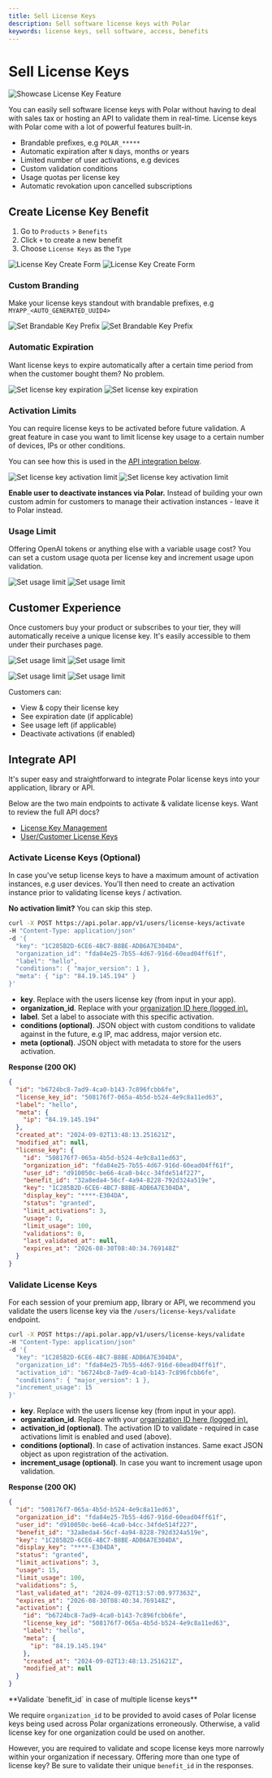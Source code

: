 ```yaml
---
title: Sell License Keys
description: Sell software license keys with Polar
keywords: license keys, sell software, access, benefits
---
```



# Sell License Keys

![Showcase License Key Feature](./hero.jpg)

You can easily sell software license keys with Polar without having to deal with
sales tax or hosting an API to validate them in real-time. License keys with Polar come with a lot of powerful
features built-in.

- Brandable prefixes, e.g `POLAR_*****`
- Automatic expiration after `N` days, months or years
- Limited number of user activations, e.g devices
- Custom validation conditions
- Usage quotas per license key
- Automatic revokation upon cancelled subscriptions

## Create License Key Benefit

1. Go to `Products` > `Benefits`
2. Click `+` to create a new benefit
3. Choose `License Keys` as the `Type`

![License Key Create Form](./create.light.png)
![License Key Create Form](./create.dark.png)

### Custom Branding

Make your license keys standout with brandable prefixes, e.g
`MYAPP_<AUTO_GENERATED_UUID4>`

![Set Brandable Key Prefix](./prefix.light.png)
![Set Brandable Key Prefix](./prefix.dark.png)

### Automatic Expiration

Want license keys to expire automatically after a certain time period from when
the customer bought them? No problem.

![Set license key expiration](./expiration.light.png)
![Set license key expiration](./expiration.dark.png)

### Activation Limits

You can require license keys to be activated before future validation. A great feature
in case you want to limit license key usage to a certain number of devices, IPs or
other conditions.

You can see how this is used in the [API integration below](#activate-license-keys-optional).

![Set license key activation limit](./activations.light.png)
![Set license key activation limit](./activations.dark.png)

**Enable user to deactivate instances via Polar.** Instead of building your own
custom admin for customers to manage their activation instances - leave it to
Polar instead.

### Usage Limit

Offering OpenAI tokens or anything else with a variable usage cost? You can set a custom
usage quota per license key and increment usage upon validation.

![Set usage limit](./usage.light.png)
![Set usage limit](./usage.dark.png)

## Customer Experience

Once customers buy your product or subscribes to your tier, they will
automatically receive a unique license key. It's easily accessible to them under
their purchases page.

![Set usage limit](./sub.dark.png)
![Set usage limit](./sub.light.png)

![Set usage limit](./license.light.png)
![Set usage limit](./license.dark.png)

Customers can:

- View & copy their license key
- See expiration date (if applicable)
- See usage left (if applicable)
- Deactivate activations (if enabled)

## Integrate API

It's super easy and straightforward to integrate Polar license keys into your
application, library or API.

Below are the two main endpoints to activate & validate license keys. Want to
review the full API docs?

- [License Key Management](/docs/api/v1/license-keys/get)
- [User/Customer License Keys](/docs/api/v1/users/license-keys/get)

### Activate License Keys (Optional)

In case you've setup license keys to have a maximum amount of activation
instances, e.g user devices. You'll then need to create an activation
instance prior to validating license keys / activation.

**No activation limit?** You can skip this step.

```sh
curl -X POST https://api.polar.app/v1/users/license-keys/activate
-H "Content-Type: application/json"
-d '{
  "key": "1C285B2D-6CE6-4BC7-B8BE-ADB6A7E304DA",
  "organization_id": "fda84e25-7b55-4d67-916d-60ead04ff61f",
  "label": "hello",
  "conditions": { "major_version": 1 },
  "meta": { "ip": "84.19.145.194" }
}'
```

- **key**. Replace with the users license key (from input in your app).
- **organization_id**. Replace with your <a href="/docs/api/v1/organizations/%7Bid%7D/get">organization ID here (logged in).</a>
- **label**. Set a label to associate with this specific activation.
- **conditions (optional)**. JSON object with custom conditions to validate against in the future, e.g IP,
  mac address, major version etc.
- **meta (optional)**. JSON object with metadata to store for the users activation.

**Response (200 OK)**

```json
{
  "id": "b6724bc8-7ad9-4ca0-b143-7c896fcbb6fe",
  "license_key_id": "508176f7-065a-4b5d-b524-4e9c8a11ed63",
  "label": "hello",
  "meta": {
    "ip": "84.19.145.194"
  },
  "created_at": "2024-09-02T13:48:13.251621Z",
  "modified_at": null,
  "license_key": {
    "id": "508176f7-065a-4b5d-b524-4e9c8a11ed63",
    "organization_id": "fda84e25-7b55-4d67-916d-60ead04ff61f",
    "user_id": "d910050c-be66-4ca0-b4cc-34fde514f227",
    "benefit_id": "32a8eda4-56cf-4a94-8228-792d324a519e",
    "key": "1C285B2D-6CE6-4BC7-B8BE-ADB6A7E304DA",
    "display_key": "****-E304DA",
    "status": "granted",
    "limit_activations": 3,
    "usage": 0,
    "limit_usage": 100,
    "validations": 0,
    "last_validated_at": null,
    "expires_at": "2026-08-30T08:40:34.769148Z"
  }
}
```

### Validate License Keys

For each session of your premium app, library or API, we recommend you validate
the users license key via the `/users/license-keys/validate` endpoint.

```sh
curl -X POST https://api.polar.app/v1/users/license-keys/validate
-H "Content-Type: application/json"
-d '{
  "key": "1C285B2D-6CE6-4BC7-B8BE-ADB6A7E304DA",
  "organization_id": "fda84e25-7b55-4d67-916d-60ead04ff61f",
  "activation_id": "b6724bc8-7ad9-4ca0-b143-7c896fcbb6fe",
  "conditions": { "major_version": 1 },
  "increment_usage": 15
}'
```

- **key**. Replace with the users license key (from input in your app).
- **organization_id**. Replace with your <a href="/docs/api/v1/organizations/%7Bid%7D/get">organization ID here (logged in).</a>
- **activation_id (optional)**. The activation ID to validate - required in case
  activations limit is enabled and used (above).
- **conditions (optional)**. In case of activation instances. Same exact JSON object as upon registration of the
  activation.
- **increment_usage (optional)**. In case you want to increment usage upon validation.

**Response (200 OK)**

```json
{
  "id": "508176f7-065a-4b5d-b524-4e9c8a11ed63",
  "organization_id": "fda84e25-7b55-4d67-916d-60ead04ff61f",
  "user_id": "d910050c-be66-4ca0-b4cc-34fde514f227",
  "benefit_id": "32a8eda4-56cf-4a94-8228-792d324a519e",
  "key": "1C285B2D-6CE6-4BC7-B8BE-ADB6A7E304DA",
  "display_key": "****-E304DA",
  "status": "granted",
  "limit_activations": 3,
  "usage": 15,
  "limit_usage": 100,
  "validations": 5,
  "last_validated_at": "2024-09-02T13:57:00.977363Z",
  "expires_at": "2026-08-30T08:40:34.769148Z",
  "activation": {
    "id": "b6724bc8-7ad9-4ca0-b143-7c896fcbb6fe",
    "license_key_id": "508176f7-065a-4b5d-b524-4e9c8a11ed63",
    "label": "hello",
    "meta": {
      "ip": "84.19.145.194"
    },
    "created_at": "2024-09-02T13:48:13.251621Z",
    "modified_at": null
  }
}
```

<Callout type="WARNING">
**Validate `benefit_id` in case of multiple license keys**

We require `organization_id` to be provided to avoid cases of Polar license keys
being used across Polar organizations erroneously. Otherwise, a valid license
key for one organization could be used on another.

However, you are required to validate and scope license keys more narrowly
within your organization if necessary. Offering more than one type of license
key? Be sure to validate their unique `benefit_id` in the responses.

</Callout>
